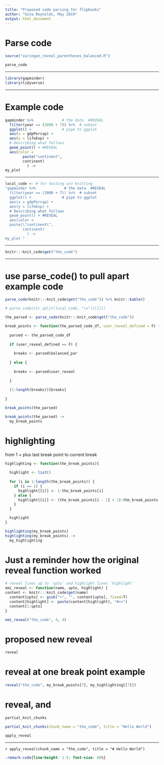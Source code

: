 ```yaml
---
title: "Proposed code parsing for flipbooks"
author: "Gina Reynolds, May 2019"
output: html_document
---
```



# Parse code


```r
source("xaringan_reveal_parentheses_balanced.R")
```


```r
parse_code
```

---

```r
library(gapminder)
library(tidyverse)
```


---

# Example code

```r
gapminder %>%             # the data  #REVEAL
  filter(year == (2000 + 7)) %>%  # subset 
  ggplot() +              # pipe to ggplot 
  aes(x = gdpPercap) +
  aes(y = lifeExp) +  
  # Describing what follows
  geom_point() + #REVEAL
  aes(color = 
        paste("continent", 
        continent) 
          ) ->  
my_plot 
```

---

```r
local_code <- # for testing w/o knitting
"gapminder %>%             # the data  #REVEAL
  filter(year == (2000 + 7)) %>%  # subset 
  ggplot() +              # pipe to ggplot 
  aes(x = gdpPercap) +
  aes(y = lifeExp) +  
  # Describing what follows
  geom_point() + #REVEAL
  aes(color = 
  paste(\"continent\", 
        continent) 
          ) ->  
my_plot "
```


---

```r
knitr:::knit_code$get("the_code")
```

---

# use parse_code() to pull apart example code

```r
parse_code(knitr:::knit_code$get("the_code")) %>% knitr::kable()

# parse_code(str_split(local_code, "\n")[[1]])

the_parsed <- parse_code(knitr:::knit_code$get("the_code"))

```



```r
break_points <- function(the_parsed_code_df, user_reveal_defined = F) {
  
  parsed <- the_parsed_code_df
  
  if (user_reveal_defined == F) {
    
    breaks <- parsed$balanced_par
    
  } else {
    
    breaks <- parsed$user_reveal
    
  }
  
  (1:length(breaks))[breaks]
  
}

break_points(the_parsed)

break_points(the_parsed) ->
  my_break_points
```



# highlighting

from 1 + plus last break point to current break

```r
highlighting <- function(the_break_points){
  
  highlight <- list()
  
  for (i in 1:length(the_break_points)) {
    if (i == 1) {  
      highlight[[i]] <- 1:the_break_points[i]
    } else {
      highlight[[i]] <- (the_break_points[i - 1] + 1):the_break_points[i]
    }
  }

  highlight
}

highlighting(my_break_points) 
highlighting(my_break_points) ->
  my_highlighting
```

# Just a reminder how the original reveal function worked

```r
# reveal lines up to `upto` and highlight lines `highlight`
emi_reveal <- function(name, upto, highlight) {
content <- knitr:::knit_code$get(name)
  content[upto] <- gsub("+", "", content[upto], fixed=T)
  content[highlight] <- paste(content[highlight], "#<<")
  content[1:upto]
} 

emi_reveal("the_code", 4, 4)

```

# proposed new reveal

```r
reveal
```

# reveal at one break point example

```r
reveal("the_code", my_break_points[7], my_highlighting[[7]])
```

# reveal, and 

```r
partial_knit_chunks
```


```r
partial_knit_chunks(chunk_name = "the_code", title = "Hello World")
```

```r
apply_reveal
```



---

`r apply_reveal(chunk_name = "the_code", title = "# Hello World")`





```css
.remark-code{line-height: 1.5; font-size: 60%}
```
